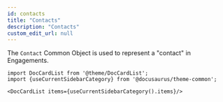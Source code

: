 ```yaml
---
id: contacts
title: "Contacts"
description: "Contacts"
custom_edit_url: null
---
```




The `Contact` Common Object is used to represent a "contact" in Engagements.



```mdx-code-block
import DocCardList from '@theme/DocCardList';
import {useCurrentSidebarCategory} from '@docusaurus/theme-common';

<DocCardList items={useCurrentSidebarCategory().items}/>
```
      
